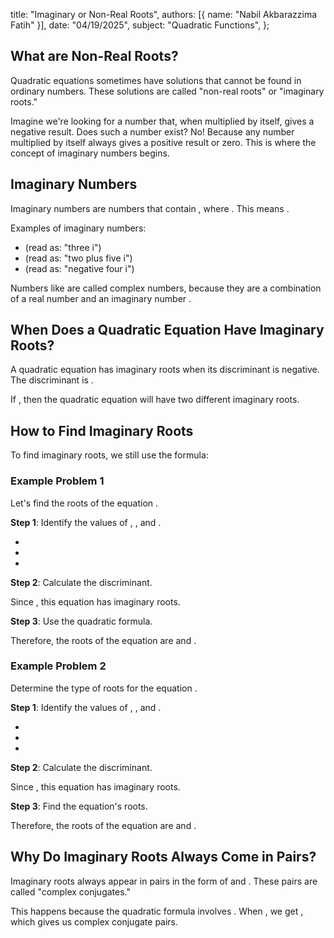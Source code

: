   title: "Imaginary or Non-Real Roots",
  authors: [{ name: "Nabil Akbarazzima Fatih" }],
  date: "04/19/2025",
  subject: "Quadratic Functions",
};

## What are Non-Real Roots?

Quadratic equations <InlineMath math="ax^2 + bx + c = 0" /> sometimes have solutions that cannot be found in ordinary numbers. These solutions are called "non-real roots" or "imaginary roots."

Imagine we're looking for a number that, when multiplied by itself, gives a negative result. Does such a number exist? No! Because any number multiplied by itself always gives a positive result or zero. This is where the concept of imaginary numbers begins.

## Imaginary Numbers

Imaginary numbers are numbers that contain <InlineMath math="i" />, where <InlineMath math="i = \sqrt{-1}" />. This means <InlineMath math="i^2 = -1" />.

Examples of imaginary numbers:

- <InlineMath math="3i" /> (read as: "three i")
- <InlineMath math="2 + 5i" /> (read as: "two plus five i")
- <InlineMath math="-4i" /> (read as: "negative four i")

Numbers like <InlineMath math="2 + 5i" /> are called complex numbers, because they are a combination of a real number <InlineMath math="2" /> and an imaginary number <InlineMath math="5i" />.

## When Does a Quadratic Equation Have Imaginary Roots?

A quadratic equation has imaginary roots when its discriminant is negative. The discriminant is <InlineMath math="D = b^2 - 4ac" />.

If <InlineMath math="D < 0" />, then the quadratic equation will have two different imaginary roots.

## How to Find Imaginary Roots

To find imaginary roots, we still use the formula:

<div className="flex flex-col gap-4">
  <BlockMath math="x = \frac{-b \pm \sqrt{b^2 - 4ac}}{2a}" />

  <BlockMath math="x = \frac{-b \pm \sqrt{-(4ac - b^2)}}{2a}" />
  <BlockMath math="x = \frac{-b \pm i\sqrt{4ac - b^2}}{2a}" />
</div>

### Example Problem 1

Let's find the roots of the equation <InlineMath math="x^2 + 4x + 5 = 0" />.

**Step 1**: Identify the values of <InlineMath math="a" />, <InlineMath math="b" />, and <InlineMath math="c" />.

- <InlineMath math="a = 1" />
- <InlineMath math="b = 4" />
- <InlineMath math="c = 5" />

**Step 2**: Calculate the discriminant.

<BlockMath math="D = b^2 - 4ac = 4^2 - 4 \cdot 1 \cdot 5 = 16 - 20 = -4" />

Since <InlineMath math="D = -4 < 0" />, this equation has imaginary roots.

**Step 3**: Use the quadratic formula.

<div className="flex flex-col gap-4">
  <BlockMath math="x = \frac{-b \pm \sqrt{D}}{2a} = \frac{-4 \pm \sqrt{-4}}{2 \cdot 1}" />
  <BlockMath math="x = \frac{-4 \pm 2i}{2} = -2 \pm i" />
</div>

Therefore, the roots of the equation <InlineMath math="x^2 + 4x + 5 = 0" /> are <InlineMath math="x_1 = -2 + i" /> and <InlineMath math="x_2 = -2 - i" />.

### Example Problem 2

Determine the type of roots for the equation <InlineMath math="2x^2 + x + 3 = 0" />.

**Step 1**: Identify the values of <InlineMath math="a" />, <InlineMath math="b" />, and <InlineMath math="c" />.

- <InlineMath math="a = 2" />
- <InlineMath math="b = 1" />
- <InlineMath math="c = 3" />

**Step 2**: Calculate the discriminant.

<BlockMath math="D = b^2 - 4ac = 1^2 - 4 \cdot 2 \cdot 3 = 1 - 24 = -23" />

Since <InlineMath math="D = -23 < 0" />, this equation has imaginary roots.

**Step 3**: Find the equation's roots.

<div className="flex flex-col gap-4">
  <BlockMath math="x = \frac{-b \pm \sqrt{D}}{2a} = \frac{-1 \pm \sqrt{-23}}{2 \cdot 2}" />
  <BlockMath math="x = \frac{-1 \pm i\sqrt{23}}{4}" />
</div>

Therefore, the roots of the equation are <InlineMath math="x_1 = \frac{-1 + i\sqrt{23}}{4}" /> and <InlineMath math="x_2 = \frac{-1 - i\sqrt{23}}{4}" />.

## Why Do Imaginary Roots Always Come in Pairs?

Imaginary roots always appear in pairs in the form of <InlineMath math="a + bi" /> and <InlineMath math="a - bi" />. These pairs are called "complex conjugates."

This happens because the quadratic formula involves <InlineMath math="\pm\sqrt{D}" />. When <InlineMath math="D < 0" />, we get <InlineMath math="\pm i\sqrt{|D|}" />, which gives us complex conjugate pairs.
